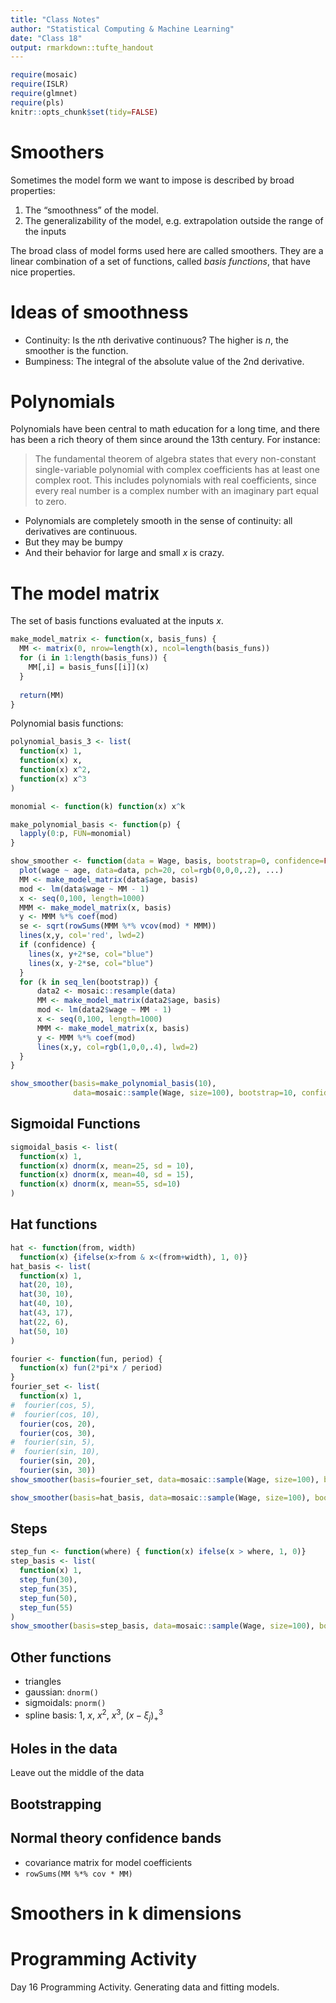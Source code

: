 ```yaml
---
title: "Class Notes"
author: "Statistical Computing & Machine Learning"
date: "Class 18"
output: rmarkdown::tufte_handout
---
```


```r
require(mosaic)
require(ISLR)
require(glmnet)
require(pls)
knitr::opts_chunk$set(tidy=FALSE)
```

# Smoothers

Sometimes the model form we want to impose is described by broad properties:

1. The "smoothness" of the model.
2. The generalizability of the model, e.g. extrapolation outside the range of the inputs

The broad class of model forms used here are called smoothers. They are a linear combination of a set of functions, called *basis functions*, that have nice properties.

# Ideas of smoothness

* Continuity: Is the $n$th derivative continuous?  The higher is $n$, the smoother is the function.
* Bumpiness: The integral of the absolute value of the 2nd derivative.

# Polynomials

Polynomials have been central to math education for a long time, and there has been a rich theory of them since around the 13th century.  For instance:

> The fundamental theorem of algebra states that every non-constant single-variable polynomial with complex coefficients has at least one complex root. This includes polynomials with real coefficients, since every real number is a complex number with an imaginary part equal to zero.

* Polynomials are completely smooth in the sense of continuity: all derivatives are continuous.
* But they may be bumpy
* And their behavior for large and small $x$ is crazy.

# The model matrix

The set of basis functions evaluated at the inputs $x$.

```r
make_model_matrix <- function(x, basis_funs) {
  MM <- matrix(0, nrow=length(x), ncol=length(basis_funs))
  for (i in 1:length(basis_funs)) {
    MM[,i] = basis_funs[[i]](x)
  }
  
  return(MM)
}
```

Polynomial basis functions:
```r
polynomial_basis_3 <- list(
  function(x) 1,
  function(x) x,
  function(x) x^2,
  function(x) x^3
)
```

```r
monomial <- function(k) function(x) x^k

make_polynomial_basis <- function(p) {
  lapply(0:p, FUN=monomial)
}
```

```r
show_smoother <- function(data = Wage, basis, bootstrap=0, confidence=FALSE, ...){
  plot(wage ~ age, data=data, pch=20, col=rgb(0,0,0,.2), ...)
  MM <- make_model_matrix(data$age, basis)
  mod <- lm(data$wage ~ MM - 1)
  x <- seq(0,100, length=1000)
  MMM <- make_model_matrix(x, basis)
  y <- MMM %*% coef(mod)
  se <- sqrt(rowSums(MMM %*% vcov(mod) * MMM))
  lines(x,y, col='red', lwd=2)
  if (confidence) {
    lines(x, y+2*se, col="blue")
    lines(x, y-2*se, col="blue")
  }
  for (k in seq_len(bootstrap)) {
      data2 <- mosaic::resample(data)
      MM <- make_model_matrix(data2$age, basis)
      mod <- lm(data2$wage ~ MM - 1)
      x <- seq(0,100, length=1000)
      MMM <- make_model_matrix(x, basis)
      y <- MMM %*% coef(mod)
      lines(x,y, col=rgb(1,0,0,.4), lwd=2)
  }
}
```

```r
show_smoother(basis=make_polynomial_basis(10),
              data=mosaic::sample(Wage, size=100), bootstrap=10, confidence=TRUE)
```

## Sigmoidal Functions
```r
sigmoidal_basis <- list(
  function(x) 1, 
  function(x) dnorm(x, mean=25, sd = 10),
  function(x) dnorm(x, mean=40, sd = 15),
  function(x) dnorm(x, mean=55, sd=10)
)
```

## Hat functions

```r
hat <- function(from, width) 
  function(x) {ifelse(x>from & x<(from+width), 1, 0)}
hat_basis <- list(
  function(x) 1,
  hat(20, 10), 
  hat(30, 10),
  hat(40, 10),
  hat(43, 17),
  hat(22, 6),
  hat(50, 10)
)
```

```r
fourier <- function(fun, period) {
  function(x) fun(2*pi*x / period)
}
fourier_set <- list(
  function(x) 1,
#  fourier(cos, 5),
#  fourier(cos, 10),
  fourier(cos, 20),
  fourier(cos, 30),
#  fourier(sin, 5),
#  fourier(sin, 10),
  fourier(sin, 20),
  fourier(sin, 30))
show_smoother(basis=fourier_set, data=mosaic::sample(Wage, size=100), bootstrap=20, confidence=TRUE)
```



```r
show_smoother(basis=hat_basis, data=mosaic::sample(Wage, size=100), bootstrap=20, confidence=FALSE)
```

## Steps

```r
step_fun <- function(where) { function(x) ifelse(x > where, 1, 0)}
step_basis <- list(
  function(x) 1,
  step_fun(30),
  step_fun(35),
  step_fun(50),
  step_fun(55)
)
show_smoother(basis=step_basis, data=mosaic::sample(Wage, size=100), bootstrap=0, confidence=FALSE)
```

## Other functions

* triangles
* gaussian: `dnorm()`
* sigmoidals: `pnorm()`
* spline basis: 1, $x$, $x^2$, $x^3$, $(x-\xi_j)^3_+$



## Holes in the data

Leave out the middle of the data

## Bootstrapping

## Normal theory confidence bands

* covariance matrix for model coefficients
* `rowSums(MM %*% cov * MM)`

# Smoothers in k dimensions

# Programming Activity

Day 16 Programming Activity.  Generating data and fitting models.



